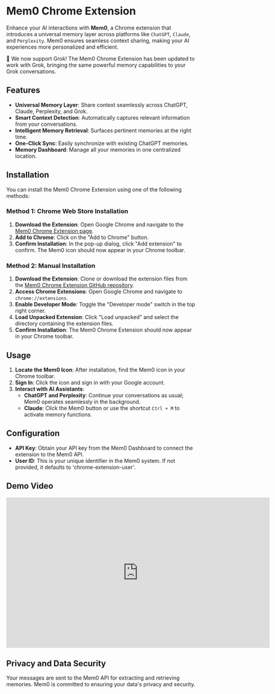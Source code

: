# Mem0 Chrome Extension

<Snippet file="paper-release.mdx" />

Enhance your AI interactions with **Mem0**, a Chrome extension that introduces a universal memory layer across platforms like `ChatGPT`, `Claude`, and `Perplexity`. Mem0 ensures seamless context sharing, making your AI experiences more personalized and efficient.

<Note>
  🎉 We now support Grok! The Mem0 Chrome Extension has been updated to work with Grok, bringing the same powerful memory capabilities to your Grok conversations.
</Note>


## Features

- **Universal Memory Layer**: Share context seamlessly across ChatGPT, Claude, Perplexity, and Grok.
- **Smart Context Detection**: Automatically captures relevant information from your conversations.
- **Intelligent Memory Retrieval**: Surfaces pertinent memories at the right time.
- **One-Click Sync**: Easily synchronize with existing ChatGPT memories.
- **Memory Dashboard**: Manage all your memories in one centralized location.

## Installation

You can install the Mem0 Chrome Extension using one of the following methods:

### Method 1: Chrome Web Store Installation

1. **Download the Extension**: Open Google Chrome and navigate to the [Mem0 Chrome Extension page](https://chromewebstore.google.com/detail/mem0/onihkkbipkfeijkadecaafbgagkhglop?hl=en).
2. **Add to Chrome**: Click on the "Add to Chrome" button.
3. **Confirm Installation**: In the pop-up dialog, click "Add extension" to confirm. The Mem0 icon should now appear in your Chrome toolbar.

### Method 2: Manual Installation

1. **Download the Extension**: Clone or download the extension files from the [Mem0 Chrome Extension GitHub repository](https://github.com/mem0ai/mem0-chrome-extension).
2. **Access Chrome Extensions**: Open Google Chrome and navigate to `chrome://extensions`.
3. **Enable Developer Mode**: Toggle the "Developer mode" switch in the top right corner.
4. **Load Unpacked Extension**: Click "Load unpacked" and select the directory containing the extension files.
5. **Confirm Installation**: The Mem0 Chrome Extension should now appear in your Chrome toolbar.

## Usage

1. **Locate the Mem0 Icon**: After installation, find the Mem0 icon in your Chrome toolbar.
2. **Sign In**: Click the icon and sign in with your Google account.
3. **Interact with AI Assistants**:
   - **ChatGPT and Perplexity**: Continue your conversations as usual; Mem0 operates seamlessly in the background.
   - **Claude**: Click the Mem0 button or use the shortcut `Ctrl + M` to activate memory functions.

## Configuration

- **API Key**: Obtain your API key from the Mem0 Dashboard to connect the extension to the Mem0 API.
- **User ID**: This is your unique identifier in the Mem0 system. If not provided, it defaults to 'chrome-extension-user'.

## Demo Video

<iframe width="700" height="400" src="https://www.youtube.com/embed/dqenCMMlfwQ?si=zhGVrkq6IS_0Jwyj" title="YouTube video player" frameborder="0" allow="accelerometer; autoplay; clipboard-write; encrypted-media; gyroscope; picture-in-picture; web-share" referrerpolicy="strict-origin-when-cross-origin" allowfullscreen></iframe>

## Privacy and Data Security

Your messages are sent to the Mem0 API for extracting and retrieving memories. Mem0 is committed to ensuring your data's privacy and security.
